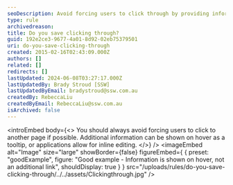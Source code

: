 ```yaml
---
seoDescription: Avoid forcing users to click through by providing information on hover or using inline editing instead.
type: rule
archivedreason:
title: Do you save clicking through?
guid: 192e2ce3-9677-4a01-8d92-02eb75379501
uri: do-you-save-clicking-through
created: 2015-02-16T02:43:09.000Z
authors: []
related: []
redirects: []
lastUpdated: 2024-06-08T03:27:17.000Z
lastUpdatedBy: Brady Stroud [SSW]
lastUpdatedByEmail: bradystroud@ssw.com.au
createdBy: RebeccaLiu
createdByEmail: RebeccaLiu@ssw.com.au
isArchived: false
---
```


<introEmbed
  body={<>
You should always avoid forcing users to click to another page if possible. Additional information can be shown on hover as a tooltip, or applications allow for inline editing.
  </>}
/>
<imageEmbed
  alt="Image"
  size="large"
  showBorder={false}
  figureEmbed={ {
    preset: "goodExample",
    figure: "Good example - Information is shown on hover, not an additional link",
    shouldDisplay: true
  } }
  src="/uploads/rules/do-you-save-clicking-through/../../assets/Clickingthrough.jpg"
/>
